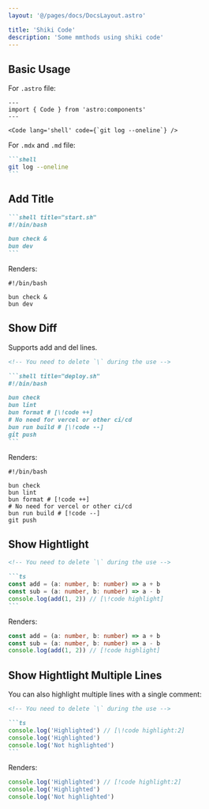 ```yaml
---
layout: '@/pages/docs/DocsLayout.astro'

title: 'Shiki Code'
description: 'Some mmthods using shiki code'
---
```


## Basic Usage

For `.astro` file:

```astro
---
import { Code } from 'astro:components'
---

<Code lang='shell' code={`git log --oneline`} />
```

For `.mdx` and `.md` file:

````markdown
```shell
git log --oneline
```
````

## Add Title

````markdown
```shell title="start.sh"
#!/bin/bash

bun check &
bun dev
```
````

Renders:

```shell title="start.sh"
#!/bin/bash

bun check &
bun dev
```

## Show Diff

Supports add and del lines.

````markdown
<!-- You need to delete `\` during the use -->

```shell title="deploy.sh"
#!/bin/bash

bun check
bun lint
bun format # [\!code ++]
# No need for vercel or other ci/cd
bun run build # [\!code --]
git push
```
````

Renders:

```shell title="deploy.sh"
#!/bin/bash

bun check
bun lint
bun format # [!code ++]
# No need for vercel or other ci/cd
bun run build # [!code --]
git push
```

## Show Hightlight

````markdown
<!-- You need to delete `\` during the use -->

```ts
const add = (a: number, b: number) => a + b
const sub = (a: number, b: number) => a - b
console.log(add(1, 2)) // [\!code highlight]
```
````

Renders:

```ts
const add = (a: number, b: number) => a + b
const sub = (a: number, b: number) => a - b
console.log(add(1, 2)) // [!code highlight]
```

## Show Hightlight Multiple Lines

You can also highlight multiple lines with a single comment:

````markdown
<!-- You need to delete `\` during the use -->

```ts
console.log('Highlighted') // [\!code highlight:2]
console.log('Highlighted')
console.log('Not highlighted')
```
````

Renders:

```ts
console.log('Highlighted') // [!code highlight:2]
console.log('Highlighted')
console.log('Not highlighted')
```
